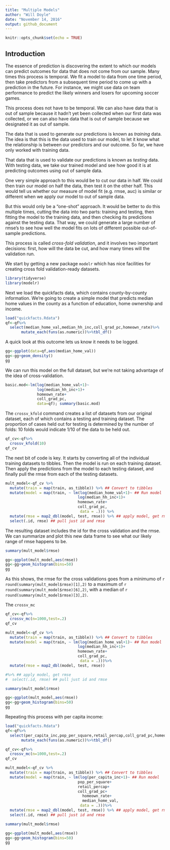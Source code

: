 ```yaml
---
title: "Multiple Models"
author: "Will Doyle"
date: "November 14, 2016"
output: github_document
---
```


```r
knitr::opts_chunk$set(echo = TRUE)
```

## Introduction

The essence of prediction is discovering the extent to which our models can predict outcomes for data that does not come from our sample. Many times this process is temporal. We fit a model to data from one time period, then take predictors from a subsequent time period to come up with a prediction in the future. For instance, we might use data on team performance to predict the likely winners and losers for upcoming soccer games. 

This process does not have to be temporal. We can also have data that is out of sample because it hadn't yet been collected when our first data was collected, or we can also have data that is out of sample because we designated it as out of sample.

The data that is used to generate our predictions is known as 
*training* data. The idea is that this is the data used to train our model, to let it know what the relationship is between our predictors and our outcome. So far, we have only worked with training data. 

That data that is used to validate our predictions is known as *testing* data. With testing data, we take our trained model and see how good it is at predicting outcomes using out of sample data. 

One very simple approach to this would be to cut our data in half. We could then train our model on half the data, then test it on the other half. This would tell us whether our measure of model fit (e.g. rmse, auc) is similar or different when we apply our model to out of sample data. 

But this would only be a "one-shot" approach. It would be better to do this multiple times, cutting the data into two parts: training and testing, then fitting the model to the training data, and then checking its predictions against the testing data. That way, we could generate a large number of rmse's to see how well the model fits on lots of different possible out-of-sample predictions. 

This process is called *cross-fold validation*, and it involves two important decisions: first, how will the data be cut, and how many times will the validation run. 

We start by getting a new package `modelr` which has nice facilities for creating cross fold validation-ready datasets. 

```r
library(tidyverse)
library(modelr)
```

Next we load the quickfacts data, which contains county-by-county information. We're going to create a simple model that predicts median home values in the county as a function of education, home ownership and income. 

```r
load("quickfacts.Rdata")
qf<-qf%>%
  select(median_home_val,median_hh_inc,coll_grad_pc,homeown_rate)%>%
       mutate_each(funs(as.numeric))%>%tbl_df()
```

A quick look at this outcome lets us know it needs to be logged. 
```r
gg<-ggplot(data=qf,aes(median_home_val))
gg<-gg+geom_density()
gg
```

We can run this model on the full dataset, but we're not taking advantage of the idea of cross-validation. 

```r

basic.mod<-lm(log(median_home_val+1)~
              log(median_hh_inc+1)+
              homeown_rate+
              coll_grad_pc,
              data=qf); summary(basic.mod)

```

The `crossv_kfold` command creates a list of datasets from our original dataset, each of which contains a testing and training dataset. The proportion of cases held out for testing is determined by the number of folds: 10 folds would indicate 1/10 of the data to be held out. 

```r
qf_cv<-qf%>%
  crossv_kfold(10)
qf_cv
```

The next bit of code is key. It starts by converting all of the individual training datasets to tibbles. Then the model is run on each training dataset. Then apply the predictions from the model to each testing dataset, and finally pull the rmse from each of the testing datasets. 


```r
mult_model<-qf_cv %>% 
  mutate(train = map(train, as_tibble)) %>% ## Convert to tibbles
  mutate(model = map(train, ~ lm(log(median_home_val+1)~ ## Run model
                                log(median_hh_inc+1)+
                                homeown_rate+
                                coll_grad_pc,
                                 data = .))) %>%
  mutate(rmse = map2_dbl(model, test, rmse)) %>% ## apply model, get rmse
  select(.id, rmse) ## pull just id and rmse 
```
The resulting dataset includes the id for the cross validation and the rmse. 
We can summarize and plot this new data frame to see what our likely range of rmse happens to be. 

```r
summary(mult_model$rmse)

gg<-ggplot(mult_model,aes(rmse))
gg<-gg+geom_histogram(bins=50)
gg

```

As this shows, the rmse for the cross validations goes from a minimumo of 
`r  round(summary(mult_model$rmse)[1],2)` to a maximum of `r  round(summary(mult_model$rmse)[6],2)`, with a median of `r  round(summary(mult_model$rmse)[3],2)`. 

The `crossv_mc`

```r
qf_cv<-qf%>%
  crossv_mc(n=1000,test=.2)
qf_cv
```

```r
mult_model<-qf_cv %>% 
  mutate(train = map(train, as_tibble)) %>% ## Convert to tibbles
  mutate(model = map(train, ~ lm(log(median_home_val+1)~ ## Run model
                                log(median_hh_inc+1)+
                                homeown_rate+
                                coll_grad_pc,
                                 data = .)))%>%
  mutate(rmse = map2_dbl(model, test, rmse)) 

#%>% ## apply model, get rmse
#  select(.id, rmse) ## pull just id and rmse 
```



```r
summary(mult_model$rmse)

gg<-ggplot(mult_model,aes(rmse))
gg<-gg+geom_histogram(bins=50)
gg

```

Repeating this process with per capita income: 


```r
load("quickfacts.Rdata")
qf<-qf%>%
  select(per_capita_inc,pop_per_square,retail_percap,coll_grad_pc,homeown_rate,median_home_val)%>%
       mutate_each(funs(as.numeric))%>%tbl_df()
```


```r
qf_cv<-qf%>%
  crossv_mc(n=1000,test=.2)
qf_cv
```

```r
mult_model<-qf_cv %>% 
  mutate(train = map(train, as_tibble)) %>% ## Convert to tibbles
  mutate(model = map(train, ~ lm(log(per_capita_inc+1)~ ## Run model
                                pop_per_square+
                                retail_percap+
                                coll_grad_pc+
                                  homeown_rate+
                                  median_home_val,
                                 data = .)))%>%
  mutate(rmse = map2_dbl(model, test, rmse)) %>% ## apply model, get rmse
  select(.id, rmse) ## pull just id and rmse 
```



```r
summary(mult_model$rmse)

gg<-ggplot(mult_model,aes(rmse))
gg<-gg+geom_histogram(bins=50)
gg

```
